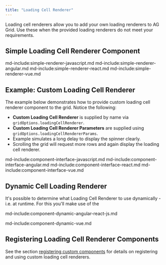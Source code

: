 ```yaml
---
title: "Loading Cell Renderer"
---
```


Loading cell renderers allow you to add your own loading renderers to AG Grid. Use these when the provided loading renderers do not meet your requirements.

## Simple Loading Cell Renderer Component

md-include:simple-renderer-javascript.md
md-include:simple-renderer-angular.md
md-include:simple-renderer-react.md 
md-include:simple-renderer-vue.md
 
## Example: Custom Loading Cell Renderer

The example below demonstrates how to provide custom loading cell renderer component to the grid. Notice the following:
 
- **Custom Loading Cell Renderer** is supplied by name via `gridOptions.loadingCellRenderer`.
- **Custom Loading Cell Renderer Parameters** are supplied using `gridOptions.loadingCellRendererParams`.
- Example simulates a long delay to display the spinner clearly. 
- Scrolling the grid will request more rows and again display the loading cell renderer.

<GridExampleRunner title='Custom Loading Cell Renderer' name='custom-loading-cell-renderer' type='generated' options='{ "enterprise": true, "modules": ["serverside"], "extras": ["fontawesome"] }'></GridExampleRunner>

md-include:component-interface-javascript.md
md-include:component-interface-angular.md
md-include:component-interface-react.md
md-include:component-interface-vue.md

<interface-documentation interfaceName='ILoadingCellRendererParams' names='["api", "columnApi", "context", "node"]' config='{"hideHeader":false, "headerLevel":3}' ></interface-documentation>

## Dynamic Cell Loading Renderer

It's possible to determine what Loading Cell Renderer to use dynamically - i.e. at runtime. For this you'll make use of the

<framework-specific-section frameworks="javascript,angular,react">
md-include:component-dynamic-angular-react-js.md
</framework-specific-section>

md-include:component-dynamic-vue.md 

## Registering Loading Cell Renderer Components

See the section [registering custom components](/components/#registering-custom-components) for details on registering and using custom loading cell renderers.

